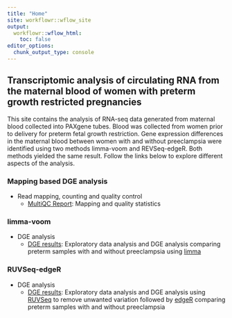 ```yaml
---
title: "Home"
site: workflowr::wflow_site
output:
  workflowr::wflow_html:
    toc: false
editor_options:
  chunk_output_type: console
---
```


## Transcriptomic analysis of circulating RNA from the maternal blood of women with preterm growth restricted pregnancies

This site contains the analysis of RNA-seq data generated from maternal blood collected into PAXgene tubes. Blood was collected from women prior to delivery for preterm fetal growth restriction. Gene expression differences in the maternal blood between women with and without preeclampsia were identified using two methods limma-voom and REVSeq-edgeR. Both methods yielded the same result. Follow the links below to explore different aspects of the analysis.

### Mapping based DGE analysis

* Read mapping, counting and quality control
  * [MultiQC Report](multiqc_report.html): Mapping and quality statistics

### limma-voom

* DGE analysis
  * [DGE results](FOX_PE_limma.html): Exploratory data analysis and DGE analysis comparing preterm samples with and without preeclampsia using [limma](https://bioconductor.org/packages/release/bioc/html/limma.html)
  
### RUVSeq-edgeR

* DGE analysis
  * [DGE results](FOX_PE_RUVSeq.html): Exploratory data analysis and DGE analysis using [RUVSeq](https://bioconductor.org/packages/release/bioc/html/RUVSeq.html) to remove unwanted variation followed by [edgeR](https://bioconductor.org/packages/release/bioc/html/edgeR.html) comparing preterm samples with and without preeclampsia
  
  
  
  
  
